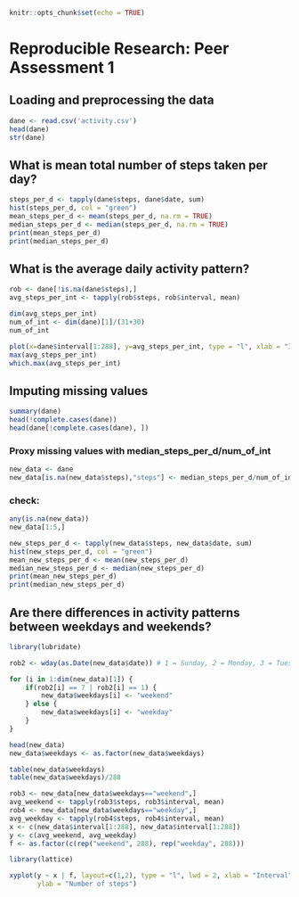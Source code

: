 
```r
knitr::opts_chunk$set(echo = TRUE)
```


# Reproducible Research: Peer Assessment 1 

## Loading and preprocessing the data

```r
dane <- read.csv('activity.csv')
head(dane)
str(dane)
```

## What is mean total number of steps taken per day?

```r
steps_per_d <- tapply(dane$steps, dane$date, sum)
hist(steps_per_d, col = "green")
mean_steps_per_d <- mean(steps_per_d, na.rm = TRUE)
median_steps_per_d <- median(steps_per_d, na.rm = TRUE)
print(mean_steps_per_d)
print(median_steps_per_d)
```

## What is the average daily activity pattern?

```r
rob <- dane[!is.na(dane$steps),]
avg_steps_per_int <- tapply(rob$steps, rob$interval, mean)

dim(avg_steps_per_int)
num_of_int <- dim(dane)[1]/(31+30)
num_of_int

plot(x=dane$interval[1:288], y=avg_steps_per_int, type = "l", xlab = "Interval")
max(avg_steps_per_int)
which.max(avg_steps_per_int)
```

## Imputing missing values

```r
summary(dane)
head(!complete.cases(dane))
head(dane[!complete.cases(dane), ])
```

### Proxy missing values with median_steps_per_d/num_of_int

```r
new_data <- dane
new_data[is.na(new_data$steps),"steps"] <- median_steps_per_d/num_of_int
```

### check:
```r
any(is.na(new_data))
new_data[1:5,]

new_steps_per_d <- tapply(new_data$steps, new_data$date, sum)
hist(new_steps_per_d, col = "green")
mean_new_steps_per_d <- mean(new_steps_per_d)
median_new_steps_per_d <- median(new_steps_per_d)
print(mean_new_steps_per_d)
print(median_new_steps_per_d)
```

## Are there differences in activity patterns between weekdays and weekends?

```r
library(lubridate)

rob2 <- wday(as.Date(new_data$date)) # 1 = Sunday, 2 = Monday, 3 = Tuesday, etc.

for (i in 1:dim(new_data)[1]) {
    if(rob2[i] == 7 | rob2[i] == 1) {
        new_data$weekdays[i] <- "weekend"
    } else {
        new_data$weekdays[i] <- "weekday" 
    } 
}

head(new_data)
new_data$weekdays <- as.factor(new_data$weekdays)

table(new_data$weekdays)
table(new_data$weekdays)/288

rob3 <- new_data[new_data$weekdays=="weekend",]
avg_weekend <- tapply(rob3$steps, rob3$interval, mean)
rob4 <- new_data[new_data$weekdays=="weekday",]
avg_weekday <- tapply(rob4$steps, rob4$interval, mean)
x <- c(new_data$interval[1:288], new_data$interval[1:288])
y <- c(avg_weekend, avg_weekday)
f <- as.factor(c(rep("weekend", 288), rep("weekday", 288)))

library(lattice)

xyplot(y ~ x | f, layout=c(1,2), type = "l", lwd = 2, xlab = "Interval", 
       ylab = "Number of steps")
```

